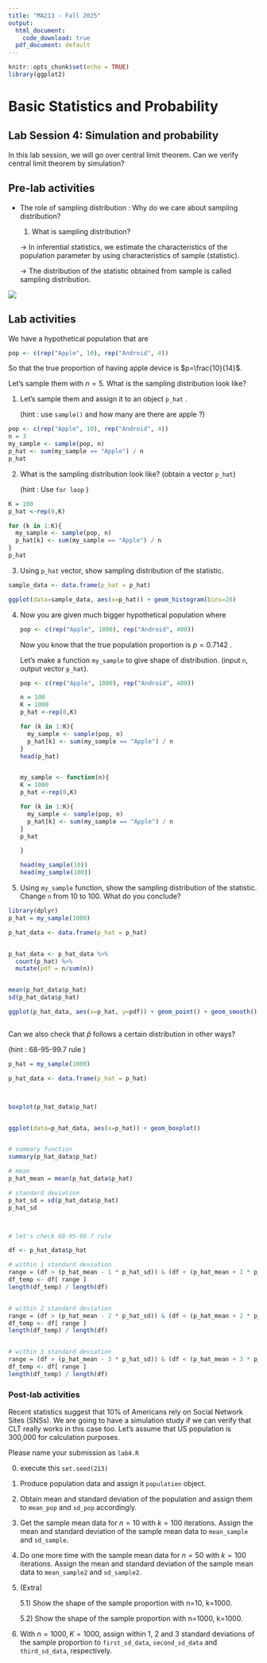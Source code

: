 ```yaml
---
title: "MA213 - Fall 2025"
output:
  html_document:
    code_download: true 
  pdf_document: default
---
```


```r
knitr::opts_chunk$set(echo = TRUE)
library(ggplot2)
```

# Basic Statistics and Probability

## **Lab Session 4: Simulation and probability**

In this lab session, we will go over central limit theorem. Can we verify central limit theorem by simulation?

## Pre-lab activities

-   The role of sampling distribution : Why do we care about sampling distribution?

    1.  What is sampling distribution?

    -\> In inferential statistics, we estimate the characteristics of the population parameter by using characteristics of sample (statistic).

    -\> The distribution of the statistic obtained from sample is called sampling distribution.

![](Sampling_diag.jpg)

## Lab activities

We have a hypothetical population that are

``` r
pop <- c(rep("Apple", 10), rep("Android", 4))
```

So that the true proportion of having apple device is $p=\frac{10}{14}$.

Let's sample them with $n=5$. What is the sampling distribution look like?

1.  Let's sample them and assign it to an object `p_hat` .

    (hint : use `sample()` and how many are there are apple ?)

```r
pop <- c(rep("Apple", 10), rep("Android", 4))
n = 3
my_sample <- sample(pop, n)
p_hat <- sum(my_sample == "Apple") / n
p_hat
```

2.  What is the sampling distribution look like? (obtain a vector `p_hat`)

    (hint : Use `for loop` )

```r
K = 100
p_hat <-rep(0,K)

for (k in 1:K){
  my_sample <- sample(pop, n)
  p_hat[k] <- sum(my_sample == "Apple") / n
}
p_hat


```

3.  Using `p_hat` vector, show sampling distribution of the statistic.

```r
sample_data <- data.frame(p_hat = p_hat)

ggplot(data=sample_data, aes(x=p_hat)) + geom_histogram(bins=20)


```

4.  Now you are given much bigger hypothetical population where

    ``` r
    pop <- c(rep("Apple", 1000), rep("Android", 400))
    ```

    Now you know that the true population proportion is $p=0.7142$ .

    Let's make a function `my_sample` to give shape of distribution. (input `n`, output vector `p_hat`).

    ```r
    pop <- c(rep("Apple", 1000), rep("Android", 400))

    n = 100
    K = 1000
    p_hat <-rep(0,K)

    for (k in 1:K){
      my_sample <- sample(pop, n)
      p_hat[k] <- sum(my_sample == "Apple") / n
    }
    head(p_hat)


    my_sample <- function(n){
    K = 1000
    p_hat <-rep(0,K)

    for (k in 1:K){
      my_sample <- sample(pop, n)
      p_hat[k] <- sum(my_sample == "Apple") / n
    }
    p_hat

    }

    head(my_sample(10))
    head(my_sample(100))

    ```

5.  Using `my_sample` function, show the sampling distribution of the statistic. Change `n` from 10 to 100. What do you conclude?

```r

library(dplyr)
p_hat = my_sample(1000)

p_hat_data <- data.frame(p_hat = p_hat)


p_hat_data <- p_hat_data %>%
  count(p_hat) %>%
  mutate(pdf = n/sum(n))


mean(p_hat_data$p_hat)
sd(p_hat_data$p_hat)

ggplot(p_hat_data, aes(x=p_hat, y=pdf)) + geom_point() + geom_smooth()



```

Can we also check that $\hat{p}$ follows a certain distribution in other ways?

(hint : 68-95-99.7 rule )

```r

p_hat = my_sample(1000)

p_hat_data <- data.frame(p_hat = p_hat)



boxplot(p_hat_data$p_hat)


ggplot(data=p_hat_data, aes(x=p_hat)) + geom_boxplot()


# summary function 
summary(p_hat_data$p_hat)

# mean
p_hat_mean = mean(p_hat_data$p_hat)

# standard deviation
p_hat_sd = sd(p_hat_data$p_hat)
p_hat_sd



# let's check 68-95-99.7 rule

df <- p_hat_data$p_hat

# within 1 standard deviation
range = (df > (p_hat_mean - 1 * p_hat_sd)) & (df < (p_hat_mean + 1 * p_hat_sd))
df_temp <- df[ range ]
length(df_temp) / length(df)


# within 2 standard deviation
range = (df > (p_hat_mean - 2 * p_hat_sd)) & (df < (p_hat_mean + 2 * p_hat_sd))
df_temp <- df[ range ]
length(df_temp) / length(df)


# within 3 standard deviation
range = (df > (p_hat_mean - 3 * p_hat_sd)) & (df < (p_hat_mean + 3 * p_hat_sd))
df_temp <- df[ range ]
length(df_temp) / length(df)

```

### Post-lab activities

Recent statistics suggest that 10% of Americans rely on Social Network Sites (SNSs). We are going to have a simulation study if we can verify that CLT really works in this case too. Let's assume that US population is 300,000 for calculation purposes.

Please name your submission as `lab4.R`

0.  execute this `set.seed(213)`

1.  Produce population data and assign it `population` object.

2.  Obtain mean and standard deviation of the population and assign them to `mean_pop` and `sd_pop` accordingly.

3.  Get the sample mean data for $n=10$ with $k=100$ iterations. Assign the mean and standard deviation of the sample mean data to `mean_sample` and `sd_sample`.

4.  Do one more time with the sample mean data for $n=50$ with $k=100$ iterations. Assign the mean and standard deviation of the sample mean data to `mean_sample2` and `sd_sample2`.

5.  (Extra)

    5.1) Show the shape of the sample proportion with n=10, k=1000.

    5.2) Show the shape of the sample proportion with n=1000, k=1000.

6.  With $n=1000, K =1000$, assign within 1, 2 and 3 standard deviations of the sample proportion to `first_sd_data`, `second_sd_data` and `third_sd_data`, respectively.
